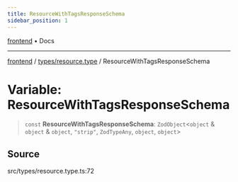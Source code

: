 ```yaml
---
title: ResourceWithTagsResponseSchema
sidebar_position: 1
---
```


[frontend](../../..) • Docs

***

[frontend](../../..) / [types/resource.type](..) / ResourceWithTagsResponseSchema

# Variable: ResourceWithTagsResponseSchema

> `const` **ResourceWithTagsResponseSchema**: `ZodObject`\<`object` & `object` & `object`, `"strip"`, `ZodTypeAny`, `object`, `object`\>

## Source

src/types/resource.type.ts:72
